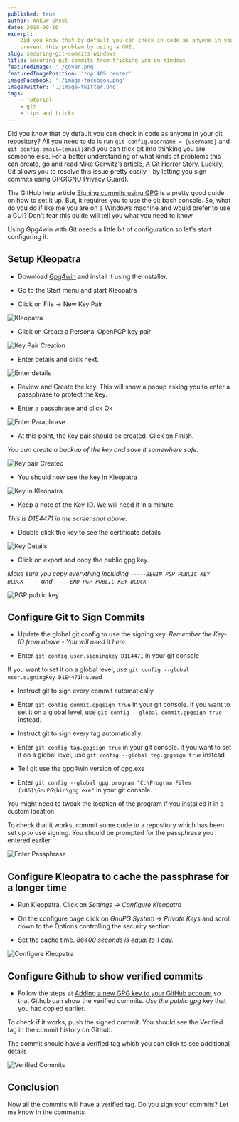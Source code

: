 ```yaml
---
published: true
author: Ankur Sheel
date: 2018-09-10
excerpt:
    Did you know that by default you can check in code as anyone in your git repository? This article shows you how to
    prevent this problem by using a GUI.
slug: securing-git-commits-windows
title: Securing git commits from tricking you on Windows
featuredImage: './cover.png'
featuredImagePosition: 'top 40% center'
imageFacebook: './image-facebook.png'
imageTwitter: './image-twitter.png'
tags:
    - Tutorial
    - git
    - tips and tricks
---
```


Did you know that by default you can check in code as anyone in your git repository? All you need to do is run
`git config.username = {username}` and `git config.email={email}`and you can trick git into thinking you are someone
else. For a better understanding of what kinds of problems this can create, go and read Mike Gerwitz’s article,
[A Git Horror Story](https://mikegerwitz.com/papers/git-horror-story). Luckily, Git allows you to resolve this issue
pretty easily - by letting you sign commits using GPG(GNU Privacy Guard).

The GitHub help article [Signing commits using GPG](https://help.github.com/articles/signing-commits-using-gpg/) is a
pretty good guide on how to set it up. But, it requires you to use the git bash console. So, what do you do if like me
you are on a Windows machine and would prefer to use a GUI? Don't fear this guide will tell you what you need to know.

Using Gpg4win with Git needs a little bit of configuration so let's start configuring it.

## Setup Kleopatra

-   Download [Gpg4win](https://www.gpg4win.org/) and install it using the installer.

-   Go to the Start menu and start Kleopatra

-   Click on File -> New Key Pair

![Kleopatra](./images/secure_git_commits_2.png)

-   Click on Create a Personal OpenPGP key pair

![Key Pair Creation](./images/secure_git_commits_3.png)

-   Enter details and click next.

![Enter details](./images/secure_git_commits_4.png)

-   Review and Create the key. This will show a popup asking you to enter a passphrase to protect the key.

-   Enter a passphrase and click Ok

![Enter Paraphrase](./images/secure_git_commits_5.png)

-   At this point, the key pair should be created. Click on Finish.

_You can create a backup of the key and save it somewhere safe._

![Key pair Created](./images/secure_git_commits_6.png)

-   You should now see the key in Kleopatra

![Key in Kleopatra](./images/secure_git_commits_7.png)

-   Keep a note of the Key-ID. We will need it in a minute.

_This is D1E4471 in the screenshot above._

-   Double click the key to see the certificate details

![Key Details](./images/secure_git_commits_8.png)

-   Click on export and copy the public gpg key.

_Make sure you copy everything including `-----BEGIN PGP PUBLIC KEY BLOCK-----` and
`-----END PGP PUBLIC KEY BLOCK-----`_

![PGP public key](./images/secure_git_commits_9.png)

## Configure Git to Sign Commits

-   Update the global git config to use the signing key. _Remember the Key-ID from above - You will need it here._

-   Enter `git config user.signingkey D1E4471` in your git console

If you want to set it on a global level, use `git config --global user.signingkey D1E4471`instead

-   Instruct git to sign every commit automatically.

-   Enter `git config commit.gpgsign true` in your git console. If you want to set it on a global level, use
    `git config --global commit.gpgsign true` instead.

-   Instruct git to sign every tag automatically.

-   Enter `git config tag.gpgsign true` in your git console. If you want to set it on a global level, use
    `git config --global tag.gpgsign true` instead

-   Tell git use the gpg4win version of gpg.exe

-   Enter `git config --global gpg.program "C:\Program Files (x86)\GnuPG\bin\gpg.exe"` in your git console.

You might need to tweak the location of the program if you installed it in a custom location

To check that it works, commit some code to a repository which has been set up to use signing. You should be prompted
for the passphrase you entered earlier.

![Enter Passphrase](./images/secure_git_commits_10.png)

## Configure Kleopatra to cache the passphrase for a longer time

-   Run Kleopatra. Click on _Settings -> Configure Kleopatra_

-   On the configure page click on _GnuPG System -> Private Keys_ and scroll down to the Options controlling the
    security section.

-   Set the cache time. _86400 seconds is equal to 1 day._

![Configure Kleopatra](./images/secure_git_commits_11.png)

## Configure Github to show verified commits

-   Follow the steps at
    [Adding a new GPG key to your GitHub account](https://help.github.com/articles/adding-a-new-gpg-key-to-your-github-account/)
    so that Github can show the verified commits. _Use the public gpg_ key that you had copied earlier.

To check if it works, push the signed commit. You should see the Verified tag in the commit history on Github.

The commit should have a verified tag which you can click to see additional details

![Verified Commits](./images/secure_git_commits_1.png)

## Conclusion

Now all the commits will have a verified tag. Do you sign your commits? Let me know in the comments
